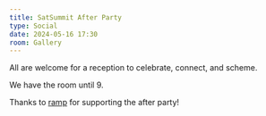 ```yaml
---
title: SatSummit After Party
type: Social
date: 2024-05-16 17:30
room: Gallery
---
```


All are welcome for a reception to celebrate, connect, and scheme.

We have the room until 9.

Thanks to [ramp](https://rampml.global/) for supporting the after party! 
